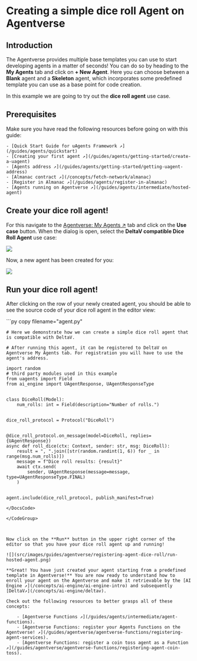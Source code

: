 
# Creating a simple dice roll Agent on Agentverse

## Introduction

The Agentverse provides multiple base templates you can use to start developing agents in a matter of seconds! You can do so by heading to the **My Agents** tab and click on **+ New Agent**. Here you can choose between a **Blank** agent and a **Skeleton** agent, which incorporates some predefined template you can use as a base point for code creation.

In this example we are going to try out the **dice roll agent** use case.

## Prerequisites

Make sure you have read the following resources before going on with this guide:

    - [Quick Start Guide for uAgents Framework ↗️](/guides/agents/quickstart)
    - [Creating your first agent ↗️](/guides/agents/getting-started/create-a-uagent)
    - [Agents address ↗️](/guides/agents/getting-started/getting-uagent-address)
    - [Almanac contract ↗️](/concepts/fetch-network/almanac)
    - [Register in Almanac ↗️](/guides/agents/register-in-almanac)
    - [Agents running on Agentverse ↗️](/guides/agents/intermediate/hosted-agent)

## Create your dice roll agent!

For this navigate to the [Agentverse: My Agents ↗️](https://agentverse.ai/) tab and click on the **Use case** button. When the dialog is open, select the **DeltaV compatible Dice Roll Agent** use case:

![](src/images/guides/agentverse/registering-agent-dice-roll/use-case-dialog.png)

Now, a new agent has been created for you:

![](src/images/guides/agentverse/registering-agent-dice-roll/hosted-agent-in-list.png)

## Run your dice roll agent!

After clicking on the row of your newly created agent, you should be able to see the source code of your dice roll agent in the editor view:

<GithubCodeSegment digest="9ddf51e355aa7de1f85954bc211a5b54">
    <CodeSegment
        path="https://github.com/fetchai/uAgent-Examples/blob/main/5-documentation/guides/agentverse/creating-agentverse-agents/simple-dice-roll-agent/agent.py"
        lineStart={1}
        lineEnd={27}
        hosted={true}
    />
</GithubCodeSegment>
<CodeGroup dynamic hasCopy isLocalHostedFile digest='9ddf51e355aa7de1f85954bc211a5b54'>

<DocsCode local={true}>
	```py copy filename="agent.py"

	# Here we demonstrate how we can create a simple dice roll agent that is compatible with DeltaV.
	
	# After running this agent, it can be registered to DeltaV on Agentverse My Agents tab. For registration you will have to use the agent's address.
	
	import random
	# third party modules used in this example
	from uagents import Field
	from ai_engine import UAgentResponse, UAgentResponseType
	
	
	class DiceRoll(Model):
	    num_rolls: int = Field(description="Number of rolls.")
	
	
	dice_roll_protocol = Protocol("DiceRoll")
	
	
	@dice_roll_protocol.on_message(model=DiceRoll, replies={UAgentResponse})
	async def roll_dice(ctx: Context, sender: str, msg: DiceRoll):
	    result = ", ".join([str(random.randint(1, 6)) for _ in range(msg.num_rolls)])
	    message = f"Dice roll results: {result}"
	    await ctx.send(
	        sender, UAgentResponse(message=message, type=UAgentResponseType.FINAL)
	    )
	
	
	agent.include(dice_roll_protocol, publish_manifest=True)

```
</DocsCode>

</CodeGroup>



Now click on the **Run** button in the upper right corner of the editor so that you have your dice roll agent up and running!

![](src/images/guides/agentverse/registering-agent-dice-roll/run-hosted-agent.png)

**Great! You have just created your agent starting from a predefined template in Agentverse!** You are now ready to understand how to enroll your agent on the Agentverse and make it retrievable by the [AI Engine ↗️](/concepts/ai-engine/ai-engine-intro) and subsequently [DeltaV↗️](/concepts/ai-engine/deltav).

Check out the following resources to better grasps all of these concepts:

    - [Agentverse Functions ↗️](/guides/agents/intermediate/agent-functions).
    - [Agentverse Functions: register your Agents Functions on the Agentverse! ↗️](/guides/agentverse/agentverse-functions/registering-agent-services).
    - [Agentverse Functions: register a coin toss agent as a Function ↗️](/guides/agentverse/agentverse-functions/registering-agent-coin-toss).
